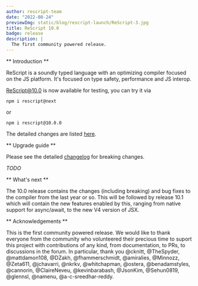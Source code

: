 ```yaml
---
author: rescript-team
date: "2022-08-24"
previewImg: static/blog/rescript-launch/ReScript-3.jpg
title: ReScript 10.0
badge: release
description: |
  The first community powered release.
---
```


** Introduction **

ReScript is a soundly typed language with an optimizing compiler focused on the JS platform.
It's focused on type safety, performance and JS interop.

[ReScript@10.0](https://www.npmjs.com/package/rescript/v/10.0.0) is now available for testing, you can try it via

```
npm i rescript@next
```

or

```
npm i rescript@10.0.0
```

The detailed changes are listed [here](https://github.com/rescript-lang/rescript-compiler/blob/10.0_release/CHANGELOG.md).

** Upgrade guide **

Please see the detailed [changelog](https://github.com/rescript-lang/rescript-compiler/blob/10.0_release/CHANGELOG.md) for breaking changes.

*TODO*

** What's next **

The 10.0 release contains the changes (including breaking) and bug fixes to the compiler from the last year or so. This will be followed by release 10.1 which will contain the new features enabled by this, ranging from native support for async/await, to the new V4 version of JSX.

** Acknowledgements **

This is the first community powered release. We would like to thank everyone from the community who volunteered their precious time to suport this project with contributions of any kind, from documentation, to PRs, to discussions in the forum.
In particular, thank you @cknitt, @TheSpyder, @mattdamon108, @DZakh, @fhammerschmidt, @amiralies, @Minnozz, @Zeta611, @jchavarri, @nkrkv, @whitchapman, @ostera, @benadamstyles, @cannorin, @ClaireNeveu, @kevinbarabash, @JsonKim, @Sehun0819, @glennsl, @namenu, @a-c-sreedhar-reddy.
